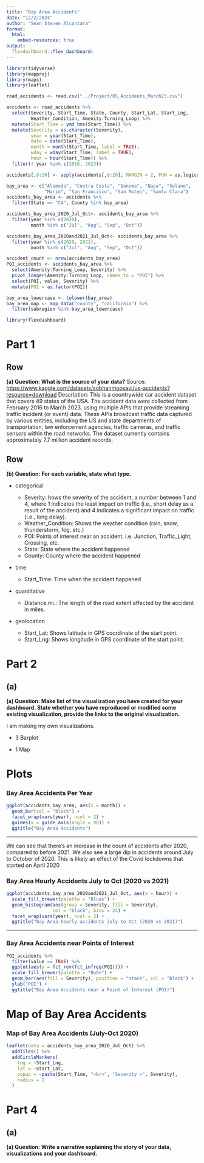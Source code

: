 ```yaml
---
title: "Bay Area Accidents"
date: "12/2/2024"
author: "Sean Steven Alcantara"
format:
  html:
    embed-resources: true
output: 
  flexdashboard::flex_dashboard:
---
```


```r
library(tidyverse)
library(mapproj)
library(maps)
library(leaflet)
```

```r
road_accidents <- read.csv("../Project/US_Accidents_March23.csv")
```

```r
accidents <- road_accidents %>% 
  select(Severity, Start_Time, State, County, Start_Lat, Start_Lng,
         Weather_Condition, Amenity:Turning_Loop) %>% 
  mutate(Start_Time = ymd_hms(Start_Time)) %>% 
  mutate(Severity = as.character(Severity),
         year = year(Start_Time),
         date = date(Start_Time),
         month = month(Start_Time, label = TRUE),
         wday = wday(Start_Time, label = TRUE),
         hour = hour(Start_Time)) %>% 
  filter(! year %in% c(2016, 2023))
```

```r
accidents[,8:20] <- apply(accidents[,8:20], MARGIN = 2, FUN = as.logical)
```

```r
bay_area <- c("Alameda", "Contra Costa", "Sonoma", "Napa", "Solano",
              "Marin", "San Francisco", "San Mateo", "Santa Clara")
accidents_bay_area <- accidents %>% 
  filter(State == "CA", County %in% bay_area)
```

```r
accidents_bay_area_2020_Jul_Oct<- accidents_bay_area %>% 
  filter(year %in% c(2020),
         month %in% c("Jul", "Aug", "Sep", "Oct"))
```

```r
accidents_bay_area_2020and2021_Jul_Oct<- accidents_bay_area %>% 
  filter(year %in% c(2020, 2021),
         month %in% c("Jul", "Aug", "Sep", "Oct"))
```

```r
accident_count <- nrow(accidents_bay_area)
POI_accidents <- accidents_bay_area %>%
  select(Amenity:Turning_Loop, Severity) %>% 
  pivot_longer(Amenity:Turning_Loop, names_to = "POI") %>% 
  select(POI, value, Severity) %>% 
  mutate(POI = as.factor(POI))
```

```r
bay_area_lowercase <- tolower(bay_area)
bay_area_map <- map_data("county", "california") %>% 
  filter(subregion %in% bay_area_lowercase)
```

```r
library(flexdashboard)
```

# Part 1

Row
--------------------------------------------------------------------
**(a) Question: What is the source of your data?**
 Source:
 <https://www.kaggle.com/datasets/sobhanmoosavi/us-accidents?resource=download>
 Description:
 This is a countrywide car accident dataset that covers 49 states of the USA. The accident data were collected from February 2016 to March 2023,
 using multiple APIs that provide streaming traffic incident (or event) data. These APIs broadcast traffic data captured by various entities,
 including the US and state departments of transportation, law enforcement agencies, traffic cameras, and traffic sensors within the road networks.
 The dataset currently contains approximately 7.7 million accident records.


Row
--------------------------------------------------------------------
**(b) Question: For each variable, state what type.**
 
-   categorical

    -   Severity: hows the severity of the accident, a number between 1 and 4, where 1 indicates the least impact on traffic (i.e., short delay as a result of the accident) and 4 indicates a significant impact on traffic (i.e., long delay).
    -   Weather_Condition: Shows the weather condition (rain, snow, thunderstorm, fog, etc.)
    -   POI: Points of interest near an accident. i.e. Junction, Traffic_Light, Crossing, etc.
    -   State: State where the accident happened
    -   County: County where the accident happened

-   time

    -   Start_Time: Time when the accident happened

-   quantitative

    -   Distance.mi.: The length of the road extent affected by the accident in miles.

-   geolocation

    -   Start_Lat: Shows latitude in GPS coordinate of the start point.
    -   Start_Lng: Shows longitude in GPS coordinate of the start point.

# Part 2

## (a)

**(a) Question: Make list of the visualization you have created for your dashboard. State whether you have reproduced or modified some existing visualization, provide the links to the original visualization.**

I am making my own visualizations.

-   3 Barplot

-   1 Map

# Plots {.storyboard}

### Bay Area Accidents Per Year

```r
ggplot(accidents_bay_area, aes(x = month)) +
  geom_bar(col = "black") +
  facet_wrap(vars(year), ncol = 2) +
  guides(x = guide_axis(angle = 90)) +
  ggtitle("Bay Area Accidents")
```

***
We can see that there's an increase in the count of accidents after 2020, compared to before 2021. We also see
a large dip in accidents around July to October of 2020. This is likely an effect of the Covid lockdowns that started on April 2020

### Bay Area Hourly Accidents July to Oct (2020 vs 2021)

```r
ggplot(accidents_bay_area_2020and2021_Jul_Oct, aes(x = hour)) +
  scale_fill_brewer(palette = "Blues") +
  geom_histogram(aes(group = Severity, fill = Severity),
                 col = "black", bins = 24) +
  facet_wrap(vars(year), ncol = 2) +
  ggtitle("Bay Area hourly accidents July to Oct (2020 vs 2021)")
```

***

### Bay Area Accidents near Points of Interest

```r
POI_accidents %>%
  filter(value == TRUE) %>% 
  ggplot(aes(y = fct_rev(fct_infreq(POI)))) +
  scale_fill_brewer(palette = "BuGn") +
  geom_bar(aes(fill = Severity), position = "stack", col = "black") +
  ylab("POI") +
  ggtitle("Bay Area Accidents near a Point of Interest (POI)")
```
# Map of Bay Area Accidents

### Map of Bay Area Accidents (July-Oct 2020)

```r
leaflet(data = accidents_bay_area_2020_Jul_Oct) %>% 
  addTiles() %>% 
  addCircleMarkers(
    lng = ~Start_Lng,
    lat = ~Start_Lat,
    popup = ~paste(Start_Time, "<br>", "Severity =", Severity),
    radius = 1
  )
```

# Part 4

## (a)

**(a) Question: Write a narrative explaining the story of your data, visualizations and your dashboard.**
